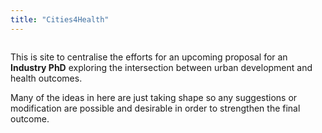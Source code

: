 ```yaml
---
title: "Cities4Health"
---
```

:::: {.columns}

::: {.column}
This is site to centralise the efforts for an upcoming proposal for an **Industry PhD** exploring the intersection between urban development and health outcomes.

Many of the ideas in here are just taking shape so any suggestions or modification are possible and desirable in order to strengthen the final outcome.
:::

::: {.column}
:::

::::

